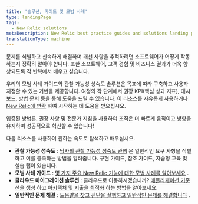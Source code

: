 ```yaml
---
title: '솔루션, 가이드 및 모범 사례'
type: landingPage
tags:
  - New Relic solutions
metaDescription: New Relic best practice guides and solutions landing page.
translationType: machine
---
```


문제를 식별하고 신속하게 해결하며 개선 사항을 추적하려면 소프트웨어가 어떻게 작동하는지 정확히 알아야 합니다. 또한 소프트웨어, 고객 경험 및 비즈니스 결과가 더욱 향상되도록 각 반복에서 배우고 싶습니다.

우리의 모범 사례 가이드와 관찰 가능성 성숙도 솔루션은 목표에 따라 구축하고 사용자 지정할 수 있는 기반을 제공합니다. 여정의 각 단계에서 권장 KPI(핵심 성과 지표), 대시보드, 방법 문서 등을 통해 도움을 드릴 수 있습니다. 이 리소스를 자유롭게 사용하거나 [New Relic에 연락](https://newrelic.com/contact-sales) 하여 시작하는 데 도움을 받으십시오.

입증된 방법론, 권장 사항 및 전문가 지침을 사용하여 조직은 더 빠르게 움직이고 방향을 유지하며 성공적으로 혁신할 수 있습니다!

다음 리소스를 사용하여 원하는 속도로 탐색하고 배우십시오.

* **관찰 가능성 성숙도** : [당사의 관찰 가능성 성숙도 관행](/docs/new-relic-solutions/observability-maturity/introduction) 은 일반적인 요구 사항을 식별하고 이를 충족하는 방법을 알려줍니다. 구현 가이드, 참조 가이드, 자습형 교육 및 실습 랩이 있습니다.
* **모범 사례 가이드** : [몇 가지 주요 New Relic 기능에 대한 모범 사례를 알아보세요](/docs/new-relic-solutions/best-practices-guides) .
* **클라우드 마이그레이션 솔루션** : 클라우드로 이동하시겠습니까? [애플리케이션 기준선을 생성](/docs/new-relic-solutions/new-relic-solutions/create-application-baselines) 하고 [아키텍처 및 지출을 최적화](/docs/new-relic-solutions/new-relic-solutions/optimize-cloud-architecture-spend-continuously-improve-your-modern-cloud-environment) 하는 방법을 알아보세요.
* **일반적인 문제 해결** : [도움말을 찾고 진단을 실행하고 일반적인 문제를 해결합니다](/docs/new-relic-solutions/solve-common-issues/find-help-use-support-portal) .